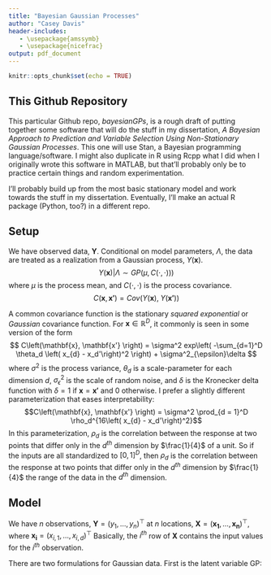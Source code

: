 ```yaml
---
title: "Bayesian Gaussian Processes"
author: "Casey Davis"
header-includes:
   - \usepackage{amssymb}
   - \usepackage{nicefrac}
output: pdf_document
---
```


```r
knitr::opts_chunk$set(echo = TRUE)
```

## This Github Repository

This particular Github repo, *bayesianGPs*, is a rough draft of putting together some software that will do the stuff in my dissertation, *A Bayesian Approach to Prediction and Variable Selection Using Non-Stationary Gaussian Processes*. This one will use Stan, a Bayesian programming language/software. I might also duplicate in R using Rcpp what I did when I originally wrote this software in MATLAB, but that'll probably only be to practice certain things and random experimentation. 

I'll probably build up from the most basic stationary model and work towards the stuff in my dissertation. Eventually, I'll make an actual R package (Python, too?) in a different repo.

## Setup

We have observed data, $\mathbf{Y}$. Conditional on model parameters, $\Lambda$, the data are treated as a realization from a Gaussian process, $Y(\mathbf{x})$. $$ Y(\mathbf{x}) | \Lambda \sim GP\left( \mu, C\left(\cdot, \cdot \right) ) \right)$$ where $\mu$ is the process mean, and $C\left(\cdot, \cdot \right)$ is the process covariance. $$ C\left(\mathbf{x}, \mathbf{x'} \right) = Cov\left( Y\left(\mathbf{x} \right),\; Y\left(\mathbf{x'} \right)  \right) $$

A common covariance function is the stationary *squared exponential* or *Gaussian* covariance function. For $\mathbf{x} \in \mathbb{R}^D$, it commonly is seen in some version of the form $$ C\left(\mathbf{x}, \mathbf{x'} \right) = \sigma^2 exp\left( -\sum_{d=1}^D \theta_d \left( x_{d} - x_d'\right)^2 \right) + \sigma^2_{\epsilon}\delta $$ where $\sigma^2$ is the process variance, $\theta_d$ is a scale-parameter for each dimension *d*, $\sigma^2_{\epsilon}$ is the scale of random noise, and $\delta$ is the Kronecker delta function with $\delta = 1$ if $\mathbf{x} = \mathbf{x'}$ and 0 otherwise. I prefer a slightly different parameterization that eases interpretability: $$C\left(\mathbf{x}, \mathbf{x'} \right) = \sigma^2 \prod_{d = 1}^D \rho_d^{16\left( x_{d} - x_d'\right)^2}$$ In this parameterization, $\rho_d$ is the correlation between the response at two points that differ only in the $d^{th}$ dimension by $\frac{1}{4}$ of a unit. So if the inputs are all standardized to $[0,1]^D$, then $\rho_d$ is the correlation between the response at two points that differ only in the $d^{th}$ dimension by $\frac{1}{4}$ the range of the data in the $d^{th}$ dimension.

## Model

We have $n$ observations, $\mathbf{Y} = \left(y_1, \ldots, y_n\right)^{\top}$ at $n$ locations, $\mathbf{X} = \left(\mathbf{x_1},\ldots, \mathbf{x_n} \right)^{\top}$, where $\mathbf{x_i} = \left( x_{i,1}, \ldots, x_{i,d}\right)^{\top}$ Basically, the $i^{th}$ row of $\mathbf{X}$ contains the input values for the $i^{th}$ observation.

There are two formulations for Gaussian data. First is the latent variable GP:
\begin{align*} y_i | \mathbf{\Lambda}, f_i &\sim N(f_i, \sigma^2_{\epsilon}) ,  i = 1,\ldots,n \\ \mathbf{f} | \mathbf{\Lambda} &\sim N_n\left(\mu\mathbf{1_n}, \mathbf{K} \right) \\ \rho_d &\sim Beta\left( \alpha_d, \beta_d\right),  d = 1,\ldots,D \\ \sigma &\sim whatever \\ \sigma_{\epsilon} &\sim whatever \\ p(\mu) &\propto 1 \end{align*}

<!-- Let $\mathbf{R}$ be an $n \times n$ correlation matrix for the observed data: $$ R_{ij} = \prod_{h = 1}^d \rho_h^{16\left( x_{i_h} - x_{j_h}\right)^2} $$ -->